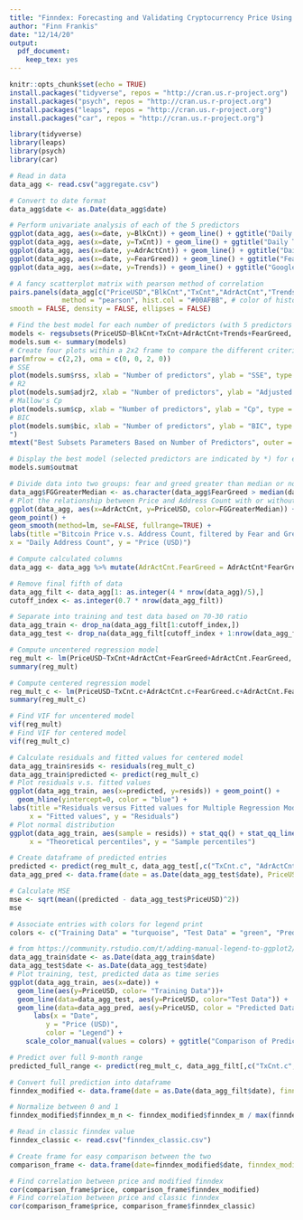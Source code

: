 ```yaml
---
title: "Finndex: Forecasting and Validating Cryptocurrency Price Using Fundamental Blockchain Factors""
author: "Finn Frankis"
date: "12/14/20"
output: 
  pdf_document:
    keep_tex: yes
---
```


```r
knitr::opts_chunk$set(echo = TRUE)
install.packages("tidyverse", repos = "http://cran.us.r-project.org")
install.packages("psych", repos = "http://cran.us.r-project.org")
install.packages("leaps", repos = "http://cran.us.r-project.org")
install.packages("car", repos = "http://cran.us.r-project.org")

library(tidyverse)
library(leaps)
library(psych)
library(car)
```

```r
# Read in data
data_agg <- read.csv("aggregate.csv")
```

```r
# Convert to date format
data_agg$date <- as.Date(data_agg$date)

# Perform univariate analysis of each of the 5 predictors
ggplot(data_agg, aes(x=date, y=BlkCnt)) + geom_line() + ggtitle("Daily Block Count over Time")
ggplot(data_agg, aes(x=date, y=TxCnt)) + geom_line() + ggtitle("Daily Transaction Count over Time")
ggplot(data_agg, aes(x=date, y=AdrActCnt)) + geom_line() + ggtitle("Daily Addresses over Time")
ggplot(data_agg, aes(x=date, y=FearGreed)) + geom_line() + ggtitle("Fear and Greed over Time")
ggplot(data_agg, aes(x=date, y=Trends)) + geom_line() + ggtitle("Google Trends Data over Time")
```

```r
# A fancy scatterplot matrix with pearson method of correlation
pairs.panels(data_agg[c("PriceUSD","BlkCnt","TxCnt","AdrActCnt","Trends","FearGreed")], 
             method = "pearson", hist.col = "#00AFBB", # color of histogram
smooth = FALSE, density = FALSE, ellipses = FALSE)
```

```r
# Find the best model for each number of predictors (with 5 predictors maximum)
models <- regsubsets(PriceUSD~BlkCnt+TxCnt+AdrActCnt+Trends+FearGreed, data_agg, nvmax = 5) 
models.sum <- summary(models)
# Create four plots within a 2x2 frame to compare the different criteria
par(mfrow = c(2,2), oma = c(0, 0, 2, 0)) 
# SSE
plot(models.sum$rss, xlab = "Number of predictors", ylab = "SSE", type = "l ") 
# R2
plot(models.sum$adjr2, xlab = "Number of predictors", ylab = "Adjusted RSq" , type = "l")
# Mallow's Cp
plot(models.sum$cp, xlab = "Number of predictors", ylab = "Cp", type = "l") 
# BIC
plot(models.sum$bic, xlab = "Number of predictors", ylab = "BIC", type = "l
") 
mtext("Best Subsets Parameters Based on Number of Predictors", outer = TRUE, cex = 1.5)
```

```r
# Display the best model (selected predictors are indicated by *) for each number of predictors
models.sum$outmat
```


```r
# Divide data into two groups: fear and greed greater than median or not
data_agg$FGGreaterMedian <- as.character(data_agg$FearGreed > median(data_agg$FearGreed))
# Plot the relationship between Price and Address Count with or without Fear and Greed
ggplot(data_agg, aes(x=AdrActCnt, y=PriceUSD, color=FGGreaterMedian)) +
geom_point() +
geom_smooth(method=lm, se=FALSE, fullrange=TRUE) +
labs(title ="Bitcoin Price v.s. Address Count, filtered by Fear and Greed",
x = "Daily Address Count", y = "Price (USD)")

```

```r
# Compute calculated columns
data_agg <- data_agg %>% mutate(AdrActCnt.FearGreed = AdrActCnt*FearGreed, TxCnt.c = TxCnt - mean(TxCnt), AdrActCnt.c = AdrActCnt - mean(AdrActCnt), FearGreed.c = FearGreed - mean(FearGreed), AdrActCnt.FearGreed.c = AdrActCnt.c * FearGreed.c)

# Remove final fifth of data
data_agg_filt <- data_agg[1: as.integer(4 * nrow(data_agg)/5),]
cutoff_index <- as.integer(0.7 * nrow(data_agg_filt))

# Separate into training and test data based on 70-30 ratio
data_agg_train <- drop_na(data_agg_filt[1:cutoff_index,])
data_agg_test <- drop_na(data_agg_filt[cutoff_index + 1:nrow(data_agg_filt),])

```

```r
# Compute uncentered regression model
reg_mult <- lm(PriceUSD~TxCnt+AdrActCnt+FearGreed+AdrActCnt.FearGreed, data_agg_train)
summary(reg_mult)

# Compute centered regression model
reg_mult_c <- lm(PriceUSD~TxCnt.c+AdrActCnt.c+FearGreed.c+AdrActCnt.FearGreed.c, data_agg_train)
summary(reg_mult_c)
```

```r
# Find VIF for uncentered model
vif(reg_mult)
# Find VIF for centered model
vif(reg_mult_c)
```

```r
# Calculate residuals and fitted values for centered model
data_agg_train$resids <- residuals(reg_mult_c)
data_agg_train$predicted <- predict(reg_mult_c)
# Plot residuals v.s. fitted values
ggplot(data_agg_train, aes(x=predicted, y=resids)) + geom_point() + 
  geom_hline(yintercept=0, color = "blue") +
labs(title ="Residuals versus Fitted values for Multiple Regression Model", 
     x = "Fitted values", y = "Residuals")
# Plot normal distribution
ggplot(data_agg_train, aes(sample = resids)) + stat_qq() + stat_qq_line() + labs(title ="Normal Probability Plot for Multiple Regression Model", 
     x = "Theoretical percentiles", y = "Sample percentiles")
```




```r
# Create dataframe of predicted entries
predicted <- predict(reg_mult_c, data_agg_test[,c("TxCnt.c", "AdrActCnt.c", "FearGreed.c", "AdrActCnt.FearGreed.c")])
data_agg_pred <- data.frame(date = as.Date(data_agg_test$date), PriceUSD=predicted)

# Calculate MSE
mse <- sqrt(mean((predicted - data_agg_test$PriceUSD)^2))
mse
```

```r
# Associate entries with colors for legend print
colors <- c("Training Data" = "turquoise", "Test Data" = "green", "Predicted Data" = "orange")

# from https://community.rstudio.com/t/adding-manual-legend-to-ggplot2/41651/2
data_agg_train$date <- as.Date(data_agg_train$date)
data_agg_test$date <- as.Date(data_agg_test$date)
# Plot training, test, predicted data as time series
ggplot(data_agg_train, aes(x=date)) +
  geom_line(aes(y=PriceUSD, color= "Training Data"))+
  geom_line(data=data_agg_test, aes(y=PriceUSD, color="Test Data")) +
  geom_line(data=data_agg_pred, aes(y=PriceUSD, color = "Predicted Data")) +
      labs(x = "Date",
         y = "Price (USD)",
         color = "Legend") +
    scale_color_manual(values = colors) + ggtitle("Comparison of Predicted Data with Test Data")
```



```r
# Predict over full 9-month range
predicted_full_range <- predict(reg_mult_c, data_agg_filt[,c("TxCnt.c", "AdrActCnt.c", "FearGreed.c", "AdrActCnt.FearGreed.c")])

# Convert full prediction into dataframe
finndex_modified <- data.frame(date = as.Date(data_agg_filt$date), finndex_m=predicted_full_range)

# Normalize between 0 and 1
finndex_modified$finndex_m_n <- finndex_modified$finndex_m / max(finndex_modified$finndex_m) 
```


```r
# Read in classic finndex value
finndex_classic <- read.csv("finndex_classic.csv")

# Create frame for easy comparison between the two
comparison_frame <- data.frame(date=finndex_modified$date, finndex_modified = finndex_modified$finndex_m_n, finndex_classic = finndex_classic$finndex_c_n, price=data_agg_filt$PriceUSD)

# Find correlation between price and modified finndex
cor(comparison_frame$price, comparison_frame$finndex_modified)
# Find correlation between price and classic finndex
cor(comparison_frame$price, comparison_frame$finndex_classic)
```

